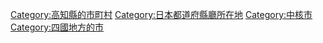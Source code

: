 {{DEFAULTSORT:Kochi-shi}}
[[Category:高知縣的市町村|Category:高知縣的市町村]]
[[Category:日本都道府縣廳所在地|Category:日本都道府縣廳所在地]]
[[Category:中核市|Category:中核市]]
[[Category:四國地方的市|Category:四國地方的市]]